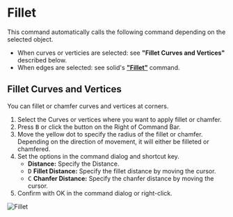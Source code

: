 
# Fillet

<Reference shortcut="B" command="Fillet" button="Right of Command Bar" />

This command automatically calls the following command depending on the selected object.
- When curves or verticies are selected: see **"Fillet Curves and Vertices"** described below.
- When edges are selected: see solid's [**"Fillet"**](../solid/fillet) command.

## Fillet Curves and Vertices

You can fillet or chamfer curves and vertices at corners.

1. Select the Curves or vertices where you want to apply fillet or chamfer.
2. Press <kbd>B</kbd> or click the button <ButtonIcon type="button-fillet" /> on the Right of Command Bar.
3. Move the yellow dot to specify the radius of the fillet or chamfer. Depending on the direction of movement, it will either be filleted or chamfered.
4. Set the options in the command dialog and shortcut key.
   - **Distance:** Specify the Distance.
   - <kbd>D</kbd> **Fillet Distance:** Specify the fillet distance by moving the cursor.
   - <kbd>C</kbd> **Chanfer Distance:** Specify the chanfer distance by moving the cursor.
5. Confirm with OK in the command dialog or right-click.

![Fillet](/img/fillet.gif)

